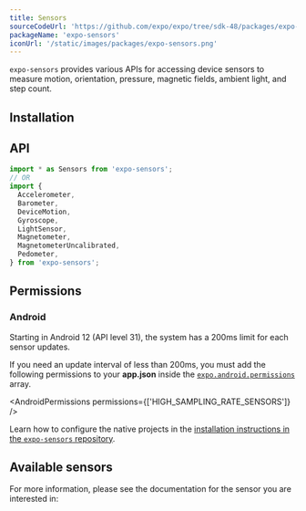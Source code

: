 ```yaml
---
title: Sensors
sourceCodeUrl: 'https://github.com/expo/expo/tree/sdk-48/packages/expo-sensors'
packageName: 'expo-sensors'
iconUrl: '/static/images/packages/expo-sensors.png'
---
```



`expo-sensors` provides various APIs for accessing device sensors to measure motion, orientation, pressure, magnetic fields, ambient light, and step count.

<PlatformsSection android emulator ios simulator web />

## Installation

<APIInstallSection />

## API

```js
import * as Sensors from 'expo-sensors';
// OR
import {
  Accelerometer,
  Barometer,
  DeviceMotion,
  Gyroscope,
  LightSensor,
  Magnetometer,
  MagnetometerUncalibrated,
  Pedometer,
} from 'expo-sensors';
```

## Permissions

### Android

Starting in Android 12 (API level 31), the system has a 200ms limit for each sensor updates.

If you need an update interval of less than 200ms, you must add the following permissions to your **app.json** inside the [`expo.android.permissions`](/versions/latest/config/app/#permissions) array.

<AndroidPermissions permissions={['HIGH_SAMPLING_RATE_SENSORS']} />

<ConfigReactNative>

Learn how to configure the native projects in the [installation instructions in the `expo-sensors` repository](https://github.com/expo/expo/tree/main/packages/expo-sensors#installation-in-bare-react-native-projects).

</ConfigReactNative>

## Available sensors

For more information, please see the documentation for the sensor you are interested in:

<BoxLink
  title="Accelerometer"
  href="accelerometer"
  description="Measures device acceleration on all platforms."
/>
<BoxLink
  title="Barometer"
  href="barometer"
  description="Measures pressure on Android and iOS platforms."
/>
<BoxLink
  title="DeviceMotion"
  href="devicemotion"
  description="Measures device motion on all platforms."
/>
<BoxLink
  title="Gyroscope"
  href="gyroscope"
  description="Measures device rotation on all platforms."
/>
<BoxLink
  title="Magnetometer"
  href="magnetometer"
  description="Measures magnetic fields on Android and iOS platforms."
/>
<BoxLink
  title="LightSensor"
  href="light-sensor"
  description="Measures ambient light on Android platform."
/>
<BoxLink
  title="Pedometer"
  href="pedometer"
  description="Measures steps count on Android and iOS platforms."
/>
